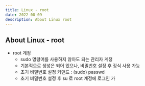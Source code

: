 ```yaml
---
title: Linux - root
date: 2022-08-09
description: About Linux root
---
```


## About Linux - root

- root 계정
	- sudo 명령어를 사용하지 않아도 되는 관리자 계정
	- 기본적으로 생성은 되어 있으나, 비밀번호 설정 후 정식 사용 가능
	- 초기 비밀번호 설정 커맨드 : (sudo) passwd
	- 초기 비밀번호 설정 후 su 로 root 계정에 로그인 가
